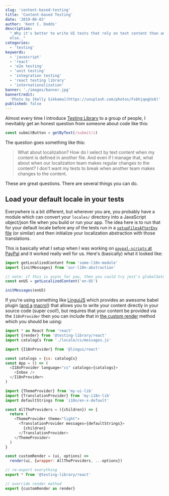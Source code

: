 ```yaml
---
slug: 'content-based-testing'
title: 'Content-based Testing'
date: '2019-06-03'
author: 'Kent C. Dodds'
description:
  "_Why it's better to write UI tests that rely on text content than anything
  else._"
categories:
  - 'testing'
keywords:
  - 'javascript'
  - 'react'
  - 'e2e testing'
  - 'unit testing'
  - 'integration testing'
  - 'react testing library'
  - 'internationalization'
banner: './images/banner.jpg'
bannerCredit:
  'Photo by [Kelly Sikkema](https://unsplash.com/photos/FxbhjqegUs8)'
published: false
---
```


Almost every time I introduce [Testing Library](https://testing-library.com) to
a group of people, I inevitably get an honest question from someone about code
like this:

```javascript
const submitButton = getByText(/submit/i)
```

The question goes something like this:

> What about localization? How do I select by text content when my content is
> defined in another file. And even if I manage that, what about when our
> localization team makes regular changes to the content? I don't want my tests
> to break when another team makes changes to the content.

These are great questions. There are several things you can do.

## Load your default locale in your tests

Everywhere is a bit different, but wherever you are, you probably have a module
which can convert your `locales/` directory into a JavaScript object/json file
when you build or run your app. The idea here is to run that for your default
locale before any of the tests run in a
[`setupFilesAfterEnv` file](https://jestjs.io/docs/en/configuration#setupfilesafterenv-array)
(or similar) and then initialize your localization abstraction with those
translations.

This is basically what I setup when I was working on
[`paypal-scripts` at PayPal](/blog/tools-without-config) and it worked really
well for us. Here's (basically) what it looked like:

```javascript
import getLocalizedContent from 'some-l10n-module'
import {initMessages} from 'our-l10n-abstraction'

// note: if this is async for you, then you could try jest's globalSetup and write it to a json file, then read that json file here.
const enUS = getLocalizedContent('en-US')

initMessages(enUS)
```

If you're using something like [LinguiJS](https://lingui.js.org) which provides
an awesome babel plugin ([and a](https://lingui.js.org/ref/macro.html)
[macro!](https://github.com/kentcdodds/babel-plugin-macros)) that allows you to
write your content directly in your source code (super cool!), but requires that
your content be provided via the `I18nProvider` then you can include that in
[the custom render](https://testing-library.com/docs/react-testing-library/setup#custom-render)
method which you should be using:

```javascript
import * as React from 'react'
import {render} from '@testing-library/react'
import catalogCs from './locale/cs/messages.js'

import {I18nProvider} from '@lingui/react'

const catalogs = {cs: catalogCs}
const App = () => (
  <I18nProvider language="cs" catalogs={catalogs}>
    <Inbox />
  </I18nProvider>
)

import {ThemeProvider} from 'my-ui-lib'
import {TranslationProvider} from 'my-i18n-lib'
import defaultStrings from 'i18n/en-x-default'

const AllTheProviders = ({children}) => {
  return (
    <ThemeProvider theme="light">
      <TranslationProvider messages={defaultStrings}>
        {children}
      </TranslationProvider>
    </ThemeProvider>
  )
}

const customRender = (ui, options) =>
  render(ui, {wrapper: AllTheProviders, ...options})

// re-export everything
export * from '@testing-library/react'

// override render method
export {customRender as render}
```
